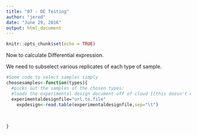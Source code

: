 ```yaml
---
title: "07 - DE Testing"
author: "jerod"
date: "June 29, 2016"
output: html_document
---
```


```r
knitr::opts_chunk$set(echo = TRUE)
```

Now to calculate Differential expression.

We need to subselect various replicates of each type of sample.
```r
#Some code to select samples simply
choosesamples<-function(types){
  #picks out the samples of the chosen types:
  #loads the experimental design document off of cloud [[this doesn't exist yet]]
  experimentaldesignfile="url.to.file"
    expdesign<-read.table(experimentaldesignfile,sep="\t")
  
  
  
}

```
